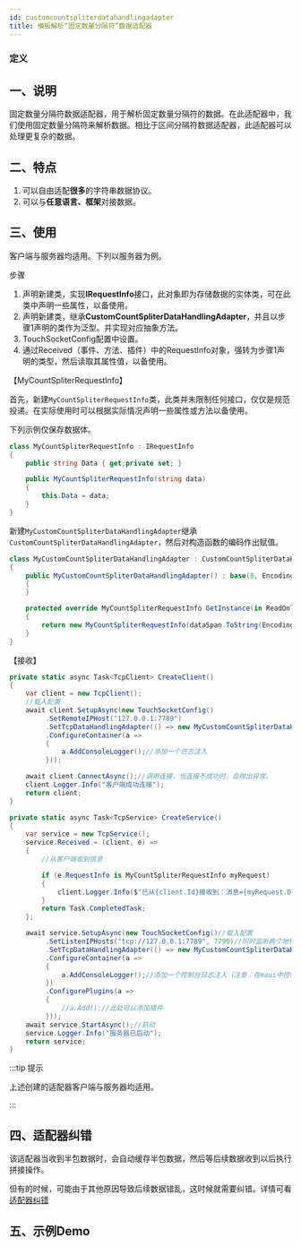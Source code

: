 ```yaml
---
id: customcountspliterdatahandlingadapter
title: 模板解析“固定数量分隔符”数据适配器
---
```



### 定义

<TouchSocketCoreDefinition />


## 一、说明

固定数量分隔符数据适配器，用于解析固定数量分隔符的数据。在此适配器中，我们使用固定数量分隔符来解析数据。相比于区间分隔符数据适配器，此适配器可以处理更复杂的数据。

## 二、特点

1. 可以自由适配**很多**的字符串数据协议。
2. 可以与**任意语言、框架**对接数据。


## 三、使用

客户端与服务器均适用。下列以服务器为例。

步骤

1. 声明新建类，实现**IRequestInfo**接口，此对象即为存储数据的实体类，可在此类中声明一些属性，以备使用。
2. 声明新建类，继承**CustomCountSpliterDataHandlingAdapter**，并且以步骤1声明的类作为泛型。并实现对应抽象方法。
3. TouchSocketConfig配置中设置。
4. 通过Received（事件、方法、插件）中的RequestInfo对象，强转为步骤1声明的类型，然后读取其属性值，以备使用。

【MyCountSpliterRequestInfo】

首先，新建`MyCountSpliterRequestInfo`类，此类并未限制任何接口，仅仅是规范投递。在实际使用时可以根据实际情况声明一些属性或方法以备使用。

下列示例仅保存数据体。

```csharp showLineNumbers
class MyCountSpliterRequestInfo : IRequestInfo
{
    public string Data { get;private set; }

    public MyCountSpliterRequestInfo(string data)
    {
        this.Data = data;
    }
}
```

新建`MyCustomCountSpliterDataHandlingAdapter`继承`CustomCountSpliterDataHandlingAdapter`，然后对构造函数的编码作出赋值。

```csharp showLineNumbers
class MyCustomCountSpliterDataHandlingAdapter : CustomCountSpliterDataHandlingAdapter<MyCountSpliterRequestInfo>
{
    public MyCustomCountSpliterDataHandlingAdapter() : base(8, Encoding.UTF8.GetBytes("#"))
    {
    }

    protected override MyCountSpliterRequestInfo GetInstance(in ReadOnlySpan<byte> dataSpan)
    {
        return new MyCountSpliterRequestInfo(dataSpan.ToString(Encoding.UTF8));
    }
}
```

【接收】

```csharp showLineNumbers
private static async Task<TcpClient> CreateClient()
{
    var client = new TcpClient();
    //载入配置
    await client.SetupAsync(new TouchSocketConfig()
         .SetRemoteIPHost("127.0.0.1:7789")
         .SetTcpDataHandlingAdapter(() => new MyCustomCountSpliterDataHandlingAdapter())
         .ConfigureContainer(a =>
         {
             a.AddConsoleLogger();//添加一个日志注入
         }));

    await client.ConnectAsync();//调用连接，当连接不成功时，会抛出异常。
    client.Logger.Info("客户端成功连接");
    return client;
}

private static async Task<TcpService> CreateService()
{
    var service = new TcpService();
    service.Received = (client, e) =>
    {
        //从客户端收到信息

        if (e.RequestInfo is MyCountSpliterRequestInfo myRequest)
        {
            client.Logger.Info($"已从{client.Id}接收到：消息={myRequest.Data}");
        }
        return Task.CompletedTask;
    };

    await service.SetupAsync(new TouchSocketConfig()//载入配置
         .SetListenIPHosts("tcp://127.0.0.1:7789", 7790)//同时监听两个地址
         .SetTcpDataHandlingAdapter(() => new MyCustomCountSpliterDataHandlingAdapter())
         .ConfigureContainer(a =>
         {
             a.AddConsoleLogger();//添加一个控制台日志注入（注意：在maui中控制台日志不可用）
         })
         .ConfigurePlugins(a =>
         {
             //a.Add();//此处可以添加插件
         }));
    await service.StartAsync();//启动
    service.Logger.Info("服务器已启动");
    return service;
}
```

:::tip 提示

上述创建的适配器客户端与服务器均适用。

:::  

## 四、适配器纠错

该适配器当收到半包数据时，会自动缓存半包数据，然后等后续数据收到以后执行拼接操作。

但有的时候，可能由于其他原因导致后续数据错乱，这时候就需要纠错。详情可看[适配器纠错](./adaptererrorcorrection.mdx)


## 五、示例Demo

<CardLink link="https://gitee.com/RRQM_Home/TouchSocket/tree/master/examples/Adapter/CustomCountSpliterDataHandlingAdapterConsoleApp"/>